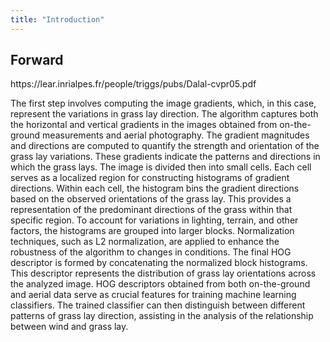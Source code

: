 ```yaml
---
title: "Introduction"
---
```


## Forward
https://lear.inrialpes.fr/people/triggs/pubs/Dalal-cvpr05.pdf

  The first step involves computing the image gradients, which, in this case, represent the variations in grass lay direction. The algorithm captures both the horizontal and vertical gradients in the images obtained from on-the-ground measurements and aerial photography.
  The gradient magnitudes and directions are computed to quantify the strength and orientation of the grass lay variations. These gradients indicate the patterns and directions in which the grass lays. The image is divided then into small cells. Each cell serves as a localized region for constructing histograms of gradient directions. Within each cell, the histogram bins the gradient directions based on the observed orientations of the grass lay. This provides a representation of the predominant directions of the grass within that specific region.
  To account for variations in lighting, terrain, and other factors, the histograms are grouped into larger blocks. Normalization techniques, such as L2 normalization, are applied to enhance the robustness of the algorithm to changes in conditions. The final HOG descriptor is formed by concatenating the normalized block histograms. This descriptor represents the distribution of grass lay orientations across the analyzed image.
  HOG descriptors obtained from both on-the-ground and aerial data serve as crucial features for training machine learning classifiers. The trained classifier can then distinguish between different patterns of grass lay direction, assisting in the analysis of the relationship between wind and grass lay.